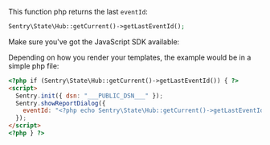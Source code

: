 This function php returns the last `eventId`:

```php
Sentry\State\Hub::getCurrent()->getLastEventId();
```

Make sure you've got the JavaScript SDK available:

<JsCdnTag />

Depending on how you render your templates, the example would be in a simple php file:

```html
<?php if (Sentry\State\Hub::getCurrent()->getLastEventId()) { ?>
<script>
  Sentry.init({ dsn: "___PUBLIC_DSN___" });
  Sentry.showReportDialog({
    eventId: "<?php echo Sentry\State\Hub::getCurrent()->getLastEventId(); ?>",
  });
</script>
<?php } ?>
```
